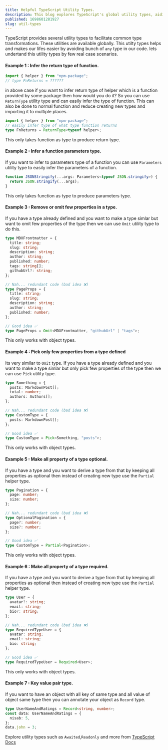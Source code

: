 ```yaml
---
title: Helpful TypeScript Utility Types.
description: This blog explores TypeScript's global utility types, aiding common type transformations.
published: 1698601281927
slug: util-types
---
```


TypeScript provides several utility types to facilitate common type transformations. These utilities are available globally. This utilty types helps and makes our lifes easier by avoiding bunch of `any` type in our code. lets undertand this utility types by few real case scenarios.

#### Example 1 : Infer the return type of function.

```typescript showLineNumbers
import { helper } from "npm-package";
// type FnReturns = ??????
```

in above case if you want to infer return type of helper which is a function provided by some package then how would you do it?
So you can use `ReturnType` utility type and can easily infer the type of function. This can also be done to normal function and reduce creating new types and importing it to multiple places.

```typescript showLineNumbers {3}
import { helper } from "npm-package";
// easily infer type of what type function returns
type FnReturns = ReturnType<typeof helper>;
```


<Note>This only takes function as type to produce return type.</Note>


#### Example 2 : Infer a function parameters type.

If you want to infer to parameters type of a function you can use `Parameters` utility type to easily infer the parameters of a function.

```typescript showLineNumbers {1}
function JSONStringify(...args: Parameters<typeof JSON.stringify>) {
  return JSON.stringify(...args);
}
```

<Note>
  This only takes function as type to produce parameters type.
</Note>


#### Example 3 : Remove or omit few properties in a type.

If you have a type already defined and you want to make a type simlar but want to omit few properties of the type then we can use `Omit` utility type to do this.

```typescript showLineNumbers {21}
type MDXFrontmatter = {
  title: string;
  slug: string;
  description: string;
  author: string;
  published: number;
  tags: string[];
  githubUrl?: string;
};

// Nah... redundant code (bad idea ❌)
type PageProps = {
  title: string;
  slug: string;
  description: string;
  author: string;
  published: number;
};

// Good idea ✅
type PageProps = Omit<MDXFrontmatter, "githubUrl" | "tags">;
```

<Note>This only works with object types.</Note>


#### Example 4 : Pick only few properties from a type defined

Its very similar to `Omit` type. If you have a type already defined and you want to make a type simlar but only pick few properties of the type then we can use `Pick` utility type.

```typescript showLineNumbers {13}
type Something = {
  posts: MarkdownPost[];
  total: number;
  authors: Authors[];
};

// Nah... redundant code (bad idea ❌)
type CustomType = {
  posts: MarkdownPost[];
};

// Good idea ✅
type CustomType = Pick<Something, "posts">;
```

<Note>This only works with object types.</Note>


#### Example 5 : Make all property of a type optional.

If you have a type and you want to derive a type from that by keeping all properties as optional then instead of creating new type use the `Partial` helper type.

```typescript showLineNumbers {13}
type Pagination = {
  page: number;
  size: number;
};

// Nah... redundant code (bad idea ❌)
type OptionalPagination = {
  page?: number;
  size?: number;
};

// Good idea ✅
type CustomType = Partial<Pagination>;
```

<Note>This only works with object types.</Note>


#### Example 6 : Make all property of a type required.

If you have a type and you want to derive a type from that by keeping all properties as optional then instead of creating new type use the `Partial` helper type.

```typescript showLineNumbers {15}
type User = {
  avatar?: string;
  email: string;
  bio?: string;
};

// Nah... redundant code (bad idea ❌)
type RequiredTypeUser = {
  avatar: string;
  email: string;
  bio: string;
};

// Good idea ✅
type RequiredTypeUser = Required<User>;
```

<Note>This only works with object types.</Note>


#### Example 7 : Key value pair type.

If you want to have an object with all key of same type and all value of object same type then you can annotate your object as `Record` type.

```typescript showLineNumbers {1}
type UserNameAndRatings = Record<string, number>;
const data: UserNameAndRatings = {
  nisab: 5,
};
data.john = 3;
```

<Tweet id="1621470978504261632" />

Explore utility types such as `Awaited`,`Readonly` and more from <a href="https://www.typescriptlang.org/docs/handbook/utility-types.html">TypeScript Docs</a>
